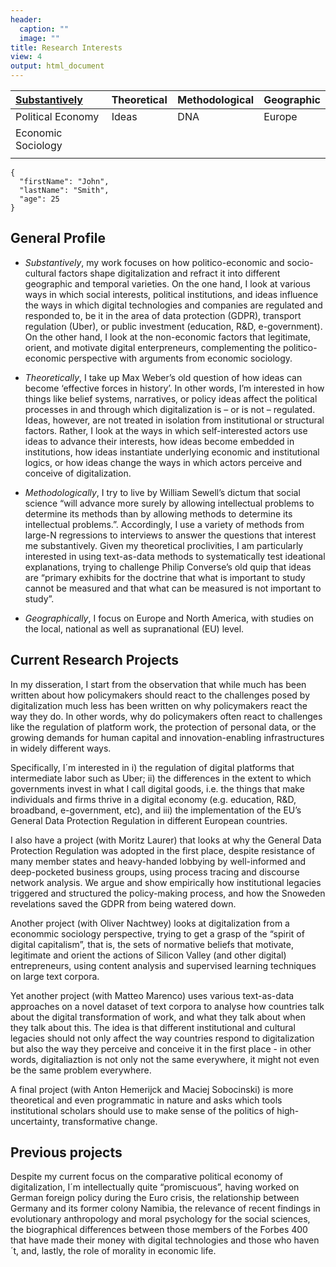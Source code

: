 ```yaml
---
header:
  caption: ""
  image: ""
title: Research Interests
view: 4
output: html_document
---
```





| [Substantively](#custom-id)        	| Theoretical 	| Methodological 	| Geographic 	|
|:-------------------	|:------------	|:---------------	|:-----------	|
| Political Economy  	| Ideas       	| DNA            	| Europe     	|
| Economic Sociology 	|             	|                	|            	|
|                    	|             	|                	|            	|


```
{
  "firstName": "John",
  "lastName": "Smith",
  "age": 25
}
```



## General Profile{#custom-id}

- *Substantively*, my work focuses on how politico-economic and socio-cultural factors shape digitalization and refract it into different geographic and temporal varieties. On the one hand, I look at various ways in which social interests, political institutions, and ideas influence the ways in which digital technologies and companies are regulated and responded to, be it in the area of data protection (GDPR), transport regulation (Uber), or public investment (education, R&D, e-government). On the other hand, I look at the non-economic factors that legitimate, orient, and motivate digital enterpreneurs, complementing the politico-economic perspective with arguments from economic sociology.

- *Theoretically*, I take up Max Weber's old question of how ideas can become 'effective forces in history'. In other words, I'm interested in how things like belief systems, narratives, or policy ideas affect the political processes in and through which digitalization is -- or is not -- regulated. Ideas, however, are not treated in isolation from institutional or structural factors. Rather, I look at the ways in which self-interested actors use ideas to advance their interests, how ideas become embedded in institutions, how ideas instantiate underlying economic and institutional logics, or how ideas change the ways in which actors perceive and conceive of digitalization. 

- *Methodologically*, I try to live by William Sewell’s dictum that social science “will advance more surely by allowing intellectual problems to determine its methods than by allowing methods to determine its intellectual problems.”. Accordingly, I use a variety of methods from large-N regressions to interviews to answer the questions that interest me substantively. Given my theoretical proclivities, I am particularly interested in using text-as-data methods to systematically test ideational explanations, trying to challenge Philip Converse's old quip that ideas are “primary exhibits for the doctrine that what is important to study cannot be measured and that what can be measured is not important to study”.

- *Geographically*, I focus on Europe and North America, with studies on the local, national as well as supranational (EU) level.

## Current Research Projects

In my disseration, I start from the observation that while much has been written about how policymakers should react to the challenges posed by digitalization much less has been written on why policymakers react the way they do. In other words, why do policymakers often react to challenges like the regulation of platform work, the protection of personal data, or the growing demands for human capital and innovation-enabling infrastructures in widely different ways. 

Specifically, I´m interested in i) the regulation of digital platforms that intermediate labor such as Uber; ii) the differences in the extent to which governments invest in what I call digital goods, i.e. the things that make individuals and firms thrive in a digital economy (e.g. education, R&D, broadband, e-government, etc), and iii) the implementation of the EU’s General Data Protection Regulation in different European countries.

I also have a project (with Moritz Laurer) that looks at why the General Data Protection Regulation was adopted in the first place, despite resistance of many member states and heavy-handed lobbying by well-informed and deep-pocketed business groups, using process tracing and discourse network analysis. We argue and show empirically how institutional legacies triggered and structured the policy-making process, and how the Snoweden revelations saved the GDPR from being watered down.

Another project (with Oliver Nachtwey) looks at digitalization from a econommic sociology perspective, trying to get a grasp of the “spirit of digital capitalism”, that is, the sets of normative beliefs that motivate, legitimate and orient the actions of Silicon Valley (and other digital) entrepreneurs, using content analysis and supervised learning techniques on large text corpora.

Yet another project (with Matteo Marenco) uses various text-as-data approaches on a novel dataset of text corpora to analyse how countries talk about the digital transformation of work, and what they talk about when they talk about this. The idea is that different institutional and cultural legacies should not only affect the way countries respond to digitalization but also the way they perceive and conceive it in the first place - in other words, digitaliaztion is not only not the same everywhere, it might not even be the same problem everywhere.

A final project (with Anton Hemerijck and Maciej Sobocinski) is more theoretical and even programmatic in nature and asks which tools institutional scholars should use to make sense of the politics of high-uncertainty, transformative change.

## Previous projects

Despite my current focus on the comparative political economy of digitalization, I´m intellectually quite “promiscuous”, having worked on German foreign policy during the Euro crisis, the relationship between Germany and its former colony Namibia, the relevance of recent findings in evolutionary anthropology and moral psychology for the social sciences, the biographical differences between those members of the Forbes 400 that have made their money with digital technologies and those who haven´t, and, lastly, the role of morality in economic life.